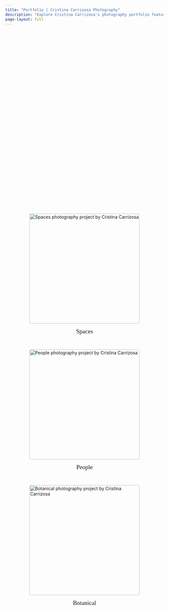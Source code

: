```yaml
---
title: "Portfolio | Cristina Carrizosa Photography"
description: "Explore Cristina Carrizosa's photography portfolio featuring hospitality, lifestyle, and commercial projects."
page-layout: full
---
```


:::::: projects-grid
::: project-item
[![](images/portfolio/spaces/web/spaces04.jpg){alt="Spaces photography project by Cristina Carrizosa"}](portfolio/spaces.qmd)

### Spaces
:::

::: project-item
[![](images/portfolio/people/web/people07.jpg){alt="People photography project by Cristina Carrizosa"}](portfolio/people.qmd)

### People
:::

::: project-item
[![](images/portfolio/botanical/web/botanical08.jpg){alt="Botanical photography project by Cristina Carrizosa"}](portfolio/botanical.qmd)

### Botanical
:::
::::::

```{=html}
<style>
/* Portfolio Grid - Clean Setup */
.projects-grid {
  display: flex;
  justify-content: center;
  align-items: center;
  gap: 2rem;
  min-height: 60vh;
  padding: 2rem;
  flex-wrap: wrap;
}

.project-item {
  display: flex;
  flex-direction: column;
  align-items: center;
}

.project-item a {
  display: block;
  text-decoration: none;
  color: inherit;
  margin-bottom: 0rem;
}

.project-item img {
  height: 350px;
  aspect-ratio: 3/4 !important;
  object-fit: cover;
  border-radius: 4px;
  transition: transform 0.3s ease;
  display: block;
}

.project-item:hover img {
  transform: scale(1.08);
}

.project-item h3 {
  font-family: 'Instrument Serif', Georgia, 'Times New Roman', serif;
  color: var(--primary-color);
  font-size: 1.2rem;
  font-weight: 400;
  margin: 0;
  text-align: center;
}

/* Responsive */
@media (max-width: 992px) {
  .projects-grid {
    flex-direction: column;
    gap: 2rem;
    padding: 0 1rem;
  }
  
  .project-item {
    width: 100%;
  }
}
</style>
```
